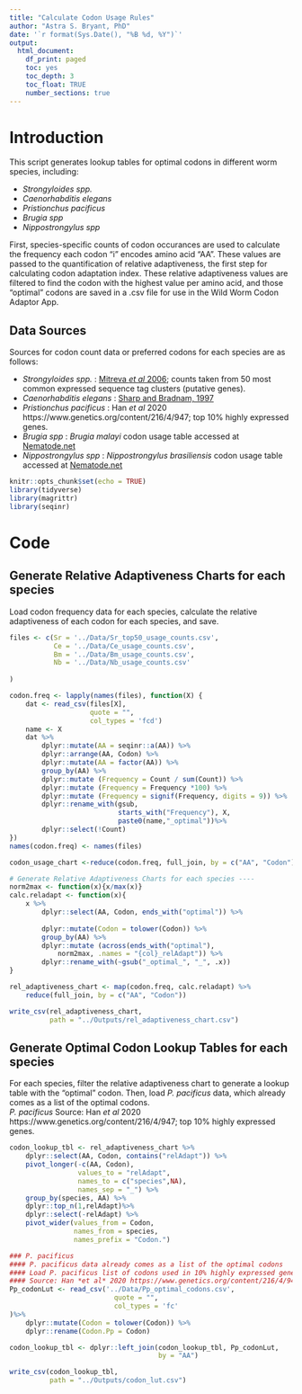 ```yaml
---
title: "Calculate Codon Usage Rules"
author: "Astra S. Bryant, PhD"
date: '`r format(Sys.Date(), "%B %d, %Y")`'
output:
  html_document:
    df_print: paged
    toc: yes
    toc_depth: 3
    toc_float: TRUE
    number_sections: true
---
```

# Introduction
This script generates lookup tables for optimal codons in different
worm species, including:  

  -  *Strongyloides spp.*  
  -  *Caenorhabditis elegans*  
  -  *Pristionchus pacificus*  
  -  *Brugia spp*  
  -  *Nippostrongylus spp*  

First, species-specific counts of codon occurances are used to calculate
the frequency each codon "i" encodes amino acid "AA". These values are passed to the quantification of relative adaptiveness, the first step for calculating codon adaptation index. These relative adaptiveness values are filtered to find the codon with the highest value per amino acid, and those "optimal" codons are saved in a .csv file for use in the Wild Worm Codon Adaptor App.  

## Data Sources
Sources for codon count data or preferred codons for each species are as follows:  

   -  *Strongyloides spp.* : [Mitreva *et al* 2006](https://www.ncbi.nlm.nih.gov/pmc/articles/PMC1779591/); counts taken from 50 most common expressed sequence tag clusters (putative genes).  
  -  *Caenorhabditis elegans* : [Sharp and Bradnam, 1997](https://www.ncbi.nlm.nih.gov/books/NBK20194/)   
  -  *Pristionchus pacificus* : Han *et al* 2020 https://www.genetics.org/content/216/4/947; top 10% highly expressed genes.  
  -  *Brugia spp* : *Brugia malayi* codon usage table accessed at [Nematode.net](http://www.nematode.net/NN3_frontpage.cgi?navbar_selection=nemagene&subnav_selection=codon_usage_tables)  
  -  *Nippostrongylus spp* : *Nippostrongylus brasiliensis* codon usage table accessed at [Nematode.net](http://www.nematode.net/NN3_frontpage.cgi?navbar_selection=nemagene&subnav_selection=codon_usage_tables)  

```r
knitr::opts_chunk$set(echo = TRUE)
library(tidyverse)
library(magrittr)
library(seqinr)
```

# Code

## Generate Relative Adaptiveness Charts for each species  
Load codon frequency data for each species, calculate the relative adaptiveness of each codon for each species, and save.  

```r
files <- c(Sr = '../Data/Sr_top50_usage_counts.csv',
           Ce = '../Data/Ce_usage_counts.csv',
           Bm = '../Data/Bm_usage_counts.csv',
           Nb = '../Data/Nb_usage_counts.csv'
    
)

codon.freq <- lapply(names(files), function(X) {
    dat <- read_csv(files[X],
                    quote = "",
                    col_types = 'fcd')
    name <- X
    dat %>%
        dplyr::mutate(AA = seqinr::a(AA)) %>%
        dplyr::arrange(AA, Codon) %>%
        dplyr::mutate(AA = factor(AA)) %>%
        group_by(AA) %>%
        dplyr::mutate (Frequency = Count / sum(Count)) %>%
        dplyr::mutate (Frequency = Frequency *100) %>%
        dplyr::mutate (Frequency = signif(Frequency, digits = 9)) %>%
        dplyr::rename_with(gsub, 
                           starts_with("Frequency"), X,
                           paste0(name,"_optimal"))%>%
        dplyr::select(!Count)
}) 
names(codon.freq) <- names(files)

codon_usage_chart <-reduce(codon.freq, full_join, by = c("AA", "Codon"))

# Generate Relative Adaptiveness Charts for each species ----
norm2max <- function(x){x/max(x)}
calc.reladapt <- function(x){
    x %>%
        dplyr::select(AA, Codon, ends_with("optimal")) %>%
        
        dplyr::mutate(Codon = tolower(Codon)) %>%
        group_by(AA) %>%
        dplyr::mutate (across(ends_with("optimal"), 
            norm2max, .names = "{col}_relAdapt")) %>%
        dplyr::rename_with(~gsub("_optimal_", "_", .x))
}

rel_adaptiveness_chart <- map(codon.freq, calc.reladapt) %>%
    reduce(full_join, by = c("AA", "Codon"))

write_csv(rel_adaptiveness_chart,
          path = "../Outputs/rel_adaptiveness_chart.csv")
```

## Generate Optimal Codon Lookup Tables for each species
For each species, filter the relative adaptiveness chart to generate a lookup table with the "optimal" codon. Then, load *P. pacificus* data, which already comes as a list of the optimal codons.  
*P. pacificus* Source: Han *et al* 2020 https://www.genetics.org/content/216/4/947; top 10% highly expressed genes.  
```r
codon_lookup_tbl <- rel_adaptiveness_chart %>%
    dplyr::select(AA, Codon, contains("relAdapt")) %>%
    pivot_longer(-c(AA, Codon),
                 values_to = "relAdapt",
                 names_to = c("species",NA),
                 names_sep = "_") %>%
    group_by(species, AA) %>%
    dplyr::top_n(1,relAdapt)%>%
    dplyr::select(-relAdapt) %>%
    pivot_wider(values_from = Codon,
                names_from = species,
                names_prefix = "Codon.")

### P. pacificus
#### P. pacificus data already comes as a list of the optimal codons
#### Load P. pacificus list of codons used in 10% highly expressed genes
#### Source: Han *et al* 2020 https://www.genetics.org/content/216/4/947
Pp_codonLut <- read_csv('../Data/Pp_optimal_codons.csv', 
                          quote = "", 
                          col_types = 'fc'
)%>%
    dplyr::mutate(Codon = tolower(Codon)) %>%
    dplyr::rename(Codon.Pp = Codon)

codon_lookup_tbl <- dplyr::left_join(codon_lookup_tbl, Pp_codonLut,
                                     by = "AA")

write_csv(codon_lookup_tbl,
          path = "../Outputs/codon_lut.csv")
```

